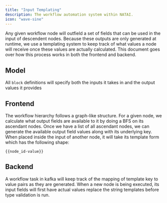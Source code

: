 ```yaml
---
title: "Input Templating"
description: The workflow automation system within NATAI.
icon: "wave-sine"
---
```


Any given workflow node will outfield a set of fields that can be used in the input of descendent nodes.
Because these outputs are only generated at runtime, we use a templating system to keep track of what values a node
will receive once these values are actually calculated.
This document goes over how this process works in both the frontend and backend.

## Model
All `block` definitions will specify both the inputs it takes in and the output values it provides


## Frontend
The workflow hierarchy follows a graph-like structure.
For a given node, we calculate what output fields are available to it by doing a BFS on its ascendant nodes.
Once we have a list of all ascendant nodes, we can generate the available output field values along with its underlying key.
When placed inside the input of another node, it will take its template form which has the following shape:

```
{{node_id-value}}
```

## Backend
A workflow task in kafka will keep track of the mapping of template key to value pairs as they are generated.
When a new node is being executed, its input fields will first have actual values replace the string templates before type validation is run.